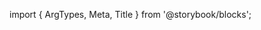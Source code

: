 ﻿import { ArgTypes, Meta, Title } from '@storybook/blocks';

<Meta of={ControlRowStories} />

<Title />

The `ControlRow` component renders a
[TitleRow](/docs/components-titlerow--basic) component with optional left controls content items, and right controls
which are rendered as row items in that order.

## Source

https://github.com/rdkcentral/Lightning-UI-Components/blob/develop/packages/@lightningjs/ui-components/src/components/ControlRow/ControlRow.js

## Usage

`ControlRow` accepts all [properties supported by TitleRow](/docs/components-titlerow--basic#properties)
as well as optional `leftControls`, `contentItems`, and `rightControls` properties.

```js
import { ControlRow } from '@lightningjs/ui-components';

class Example extends lng.Component {
  static _template() {
    return {
      ControlRow: {
        type: ControlRow,
        leftControls: [
          // list of components to display as left controls
        ],
        contentItems: [
          // list of components to display as content items
        ],
        rightControls: [
          // list of components to display as right controls
        ]
      }
    };
  }
  _getFocused() {
    return this.tag('ControlRow');
  }
}
```

### lazyLoading

The `ControlRow` component can be configured for lazy loading content items by utilizing the `lazyLoadBuffer` property and `'loadMoreItems'` signal. When a positive number is assigned to `ControlRow.lazyLoadBuffer`, the `ControlRow` will emit a signal, `'loadMoreItems'`. The `lazyLoadBuffer` property defines how many items before the last `contentItems` is the index at which `'loadMoreItems'` will be emitted. The `ControlRow` does not include further side effects to this signal being emitted, but allows parent components to listen for that signal and add further functionality to the component (ex. fetching more content items and appending them to the ControlRow via the `ControlRow.addContentItems` method). If the number of content items in the `ControlRow` is updated (adding or removing content items), the new length of content items will be used to calculate at which index the next `'loadMoreItems'` signal is emitted.

```js
class LazyLoad extends lng.Component {
  static _template() {
    return {
      LazyLoad: {
        type: ControlRow,
        leftControls: [leftControlA, leftControlB],
        contentItems: [contentItemA, contentItemB, contentItemC],
        rightControls: [rightControlA, rightControlB],
        // The loadMoreItems signal will be emitted when the content item 1 before the last content item is focused.
        lazyLoadBuffer: 1,
        // When ControlRow emits the loadMoreItems signal, call this._loadMore().
        signals: {
          loadMoreItems: '_loadMore'
        }
      }
    };
  }

  _loadMore() {
    // fetch more items from an API
    // append those items to the ControlRow via this.tag('ControlRow').addContentItems(itemsToAdd)
  }
}
```

## API

<ArgTypes of={ControlRowStories} />

### Properties

**`ControlRow` is a subclass of the [`TitleRow`](/docs/components-titlerow--basic)**,
so allows setting all properties that are available on `TitleRow`.

| name             | type          | required | default         | description                                                                                   |
| ---------------- | ------------- | -------- | --------------- | --------------------------------------------------------------------------------------------- |
| leftControls     | `Component[]` | false    | []              | Controls displayed at left of row of items.                                                   |
| contentItems     | `Component[]` | false    | []              | Items displayed in row. Array of patch objects.                                               |
| rightControls    | `Component[]` | false    | []              | Controls displayed at right of row of items.                                                  |
| extraItemSpacing | number        | false    | theme.spacer.lg | additional space to be added between controls and content items                               |
| lazyLoadBuffer   | number        | false    | 0               | Number of content items prior to last content items where a "loadMoreItems" signal is emitted |

## Methods

#### loadMoreItems

By default fires a signal, `'loadMoreItems'`, when an item is selected after an index determined by the `lazyLoadBuffer` property

#### addContentItems(items: Component[])

Adds items to the end of the row

#### addContentItemsAt(items: Component[], index: number)

Adds items at a specified index of the row

#### removeContentItemAt(index: number)

Removes an item at the specified index

#### addLeftControls(controls: Component[] || `ComponentPatchObj<ControlSmall>[]`)

Adds controls to the end of the left controls

#### addLeftControlsAt(controls: Component[] || `ComponentPatchObj<ControlSmall>[]`, index: number)

Adds controls at a specified index of the left controls

#### removeLeftControlAt(index: number)

Removes a left control at the specified index

#### addRightControls(controls: Component[] || `ComponentPatchObj<ControlSmall>[]`)

Adds controls to the end of the right controls

#### addRightControlsAt(controls: Component[] || `ComponentPatchObj<ControlSmall>[]`, index: number)

Adds controls at a specified index of the right controls

#### removeRightControlAt(index: number)

Removes a right control at the specified index

## Signals

## loadMoreItems

Emitted when an item is selected after an index determined by the `lazyLoadBuffer` property.

